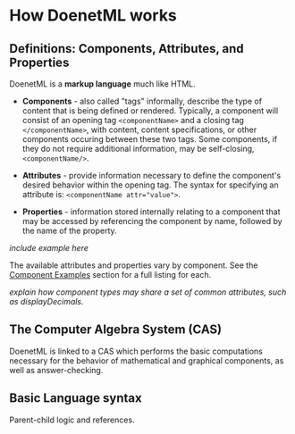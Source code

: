 # How DoenetML works

## Definitions: Components, Attributes, and Properties
DoenetML is a **markup language** much like HTML. 
* **Components** - also called "tags" informally, describe the type of content that is being defined or rendered. Typically, a component will consist of an opening tag `<componentName>` and a closing tag `</componentName>`, with content, content specifications, or other components occuring between these two tags. Some components, if they do not require additional information, may be self-closing, `<componentName/>`.

* **Attributes** - provide information necessary to define the component's desired behavior within the opening tag. The syntax for specifying an attribute is: `<componentName attr="value">`.

* **Properties** - information stored internally relating to a component that may be accessed by referencing the component by name, followed by the name of the property. 

*include example here*



The available attributes and properties vary by component. See the [Component Examples](doenetML_components) section for a full listing for each.

*explain how component types may share a set of common attributes, such as displayDecimals.*

## The Computer Algebra System (CAS)
DoenetML is linked to a CAS which performs the basic computations necessary for the behavior of mathematical and graphical components, as well as answer-checking.

## Basic Language syntax
Parent-child logic and references.
